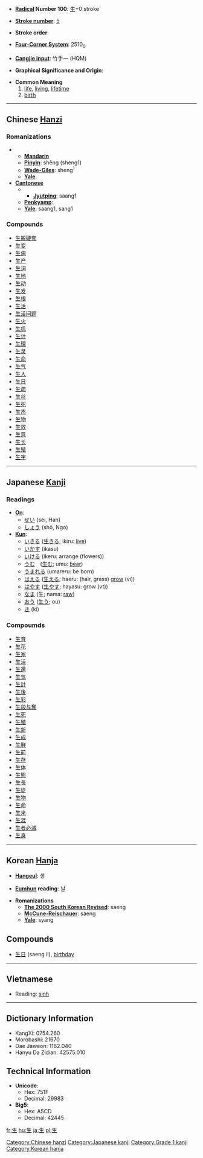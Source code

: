 * '''[[Wiktionary:Chinese radical index| Radical]] Number 100''': [[Wiktionary:Chinese radical index 生|生]]+0 stroke

* '''[[Wiktionary:Chinese total strokes index|Stroke number]]''': [[Wiktionary:Chinese total strokes index 5|5]]

* '''Stroke order''': 

* '''[[Wiktionary:Chinese four corner index|Four-Corner System]]''': 2510<sub>0</sub>

* '''[[Wiktionary:Chinese Cangjie index|Cangjie input]]''': 竹手一 (HQM)

* '''Graphical Significance and Origin''': 

* '''Common Meaning'''
*# [[life]], [[living]], [[lifetime]]
*# [[birth]]

----

== Chinese [[Hanzi]] ==

===Romanizations===
** '''[[Mandarin]]'''
** '''[[Pinyin]]''': shēng (sheng1)
** '''[[Wade-Giles]]''': sheng<sup>1</sup>
** '''[[Yale]]''': 
* '''[[Cantonese]]'''
*** '''[[Jyutping]]''': saang1
** '''[[Penkyamp]]''': 
** '''[[Yale]]''': saang1, sang1

===Compounds===
*[[生搬硬套]]
*[[生变]]
*[[生病]]
*[[生产]]
*[[生词]]
*[[生地]]
*[[生动]]
*[[生发]]
*[[生根]]
*[[生活]]
*[[生活问题]]
*[[生火]]
*[[生机]]
*[[生计]]
*[[生理]]
*[[生灵]]
*[[生命]]
*[[生气]]
*[[生人]]
*[[生日]]
*[[生疏]]
*[[生丝]]
*[[生死]]
*[[生态]]
*[[生物]]
*[[生效]]
*[[生意]]
*[[生长]]
*[[生殖]]
*[[生字]]


----

== Japanese [[Kanji]] ==

===Readings===
* '''[[On]]''':
** [[せい]] (sei, Han)
** [[しょう]] (shō, Ngo)
* '''[[Kun]]''':
** [[いきる]] ([[生きる]]; ikiru: [[live]])
** [[いかす]] (ikasu)
** [[いける]] (ikeru: arrange (flowers))
** [[うむ]]　([[生む]]; umu: [[bear]])
** [[うまれる]] (umareru: be born)
** [[はえる]] ([[生える]]; haeru: (hair, grass) [[grow]] (vi))
** [[はやす]] ([[生やす]]; hayasu: grow (vt))
** [[なま]] (生; nama: [[raw]])
** [[おう]] ([[生う]]; ou)
** [[き]] (ki) 

===Compoumds===
*[[生育]]
*[[生花]]
*[[生家]]
*[[生活]]
*[[生還]]
*[[生気]]
*[[生計]]
*[[生後]]
*[[生彩]]
*[[生殺与奪]]
*[[生死]]
*[[生殖]]
*[[生新]]
*[[生成]]
*[[生鮮]]
*[[生前]]
*[[生存]]
*[[生体]]
*[[生態]]
*[[生長]]
*[[生徒]]
*[[生物]]
*[[生命]]
*[[生来]]
*[[生涯]]
*[[生者必滅]]
*[[生身]]
  

----

== Korean [[Hanja]] ==

* '''[[Hangeul]]''': 생

* '''[[Eumhun]] reading''': 날

* '''Romanizations'''
** '''[[The 2000 South Korean Revised Romanization|The 2000 South Korean Revised]]''': saeng
** '''[[McCune-Reischauer]]''': saeng
** '''[[Yale]]''': syang

==Compounds==
*[[生日]] (saeng il), [[birthday]]

----

==Vietnamese <!--nguo hoc-->==

*Reading: [[sinh]]

----

== Dictionary Information ==

* KangXi: 0754.260
* Morobashi: 21670
* Dae Jaweon: 1162.040
* Hanyu Da Zidian: 42575.010

== Technical Information ==

* '''Unicode''':
** Hex: 751F
** Decimal: 29983
* '''Big5''':
** Hex: A5CD
** Decimal: 42445

[[Category:Chinese hanzi]]
[[Category:Japanese kanji]]
[[Category:Grade 1 kanji]]
[[Category:Korean hanja]]

[[fr:生]]
[[hu:生]]
[[ja:生]]
[[pl:生]]